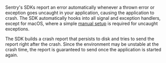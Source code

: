 <Note>

Sentry's SDKs report an error automatically whenever a thrown error or exception goes uncaught in your application, causing the application to crash. The SDK automatically hooks into all signal and exception handlers, except for macOS, where a simple [manual setup](https://docs.sentry.io/platforms/apple/guides/macos/usage/#capturing-uncaught-exceptions-in-macos) is required for uncaught exceptions.

The SDK builds a crash report that persists to disk and tries to send the report right after the crash. Since the environment may be unstable at the crash time, the report is guaranteed to send once the application is started again.

</Note>
